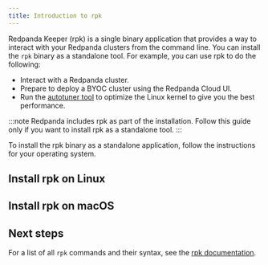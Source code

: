 ```yaml
---
title: Introduction to rpk
---
```



Redpanda Keeper (rpk) is a single binary application that provides a way to interact with your Redpanda clusters from the command line. You can install the `rpk` binary as a standalone tool. For example, you can use rpk to do the following:

- Interact with a Redpanda cluster.
- Prepare to deploy a BYOC cluster using the Redpanda Cloud UI.
- Run the [autotuner tool](../../reference/rpk/rpk-redpanda/rpk-redpanda-tune) to optimize the Linux kernel to give you the best performance.

:::note
Redpanda includes rpk as part of the installation. Follow this guide only if you want to install rpk as a standalone tool.
:::

To install the rpk binary as a standalone application, follow the instructions for your operating system.

## Install rpk on Linux

<InstallRpkLinux/>

## Install rpk on macOS

<InstallRpkMac/>

## Next steps

For a list of all `rpk` commands and their syntax, see the [rpk documentation](../../reference/rpk).